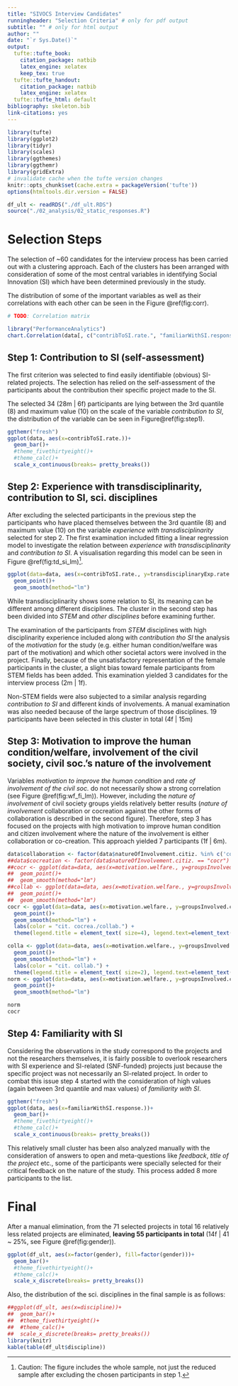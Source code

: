 ```yaml
---
title: "SIVOCS Interview Candidates"
runningheader: "Selection Criteria" # only for pdf output
subtitle: "" # only for html output
author: ""
date: "`r Sys.Date()`"
output:
  tufte::tufte_book:
    citation_package: natbib
    latex_engine: xelatex
    keep_tex: true
  tufte::tufte_handout:
    citation_package: natbib
    latex_engine: xelatex
  tufte::tufte_html: default
bibliography: skeleton.bib
link-citations: yes
---
```


```r
library(tufte)
library(ggplot2)
library(tidyr)
library(scales)
library(ggthemes)
library(ggthemr)
library(gridExtra)
# invalidate cache when the tufte version changes
knitr::opts_chunk$set(cache.extra = packageVersion('tufte'))
options(htmltools.dir.version = FALSE)
```

```r
df_ult <- readRDS("./df_ult.RDS")
source("./02_analysis/02_static_responses.R")

```

# Selection Steps

The selection of ~60 candidates for the interview process has been carried out with a clustering approach. Each of the clusters has been arranged with consideration of some of the most central variables in identifying Social Innovation (SI) which have been determined previously in the study.

The distribution of some of the important variables as well as their correlations with each other can be seen in the Figure \@ref(fig:corr).


```r
# TODO: Correlation matrix

library("PerformanceAnalytics")
chart.Correlation(data[, c("contribToSI.rate.", "familiarWithSI.response.", "transdisciplinaryExp.rate.", "motivation.welfare.","groupsInvolved.citiz.")], histogram=TRUE, pch=19)

```


## Step 1: Contribution to SI (self-assessment)

The first criterion was selected to find easily identifiable (obvious) SI-related projects. The selection has relied on the self-assessment of the participants about the contribution their specific project made to the SI.

The selected 34 (28m | 6f) participants are lying between the 3rd quantile (8) and maximum value (10) on the scale of the variable *contribution to SI*, the distribution of the variable can be seen in Figure\@ref(fig:step1). 

```r
ggthemr("fresh")
ggplot(data, aes(x=contribToSI.rate.))+
  geom_bar()+
  #theme_fivethirtyeight()+
  #theme_calc()+
  scale_x_continuous(breaks= pretty_breaks())
```

## Step 2: Experience with transdisciplinarity, contribution to SI, sci. disciplines
After excluding the selected participants in the previous step the participants who have placed themselves between the 3rd quantile (8) and maximum value (10) on the variable *experience with transdisciplinarity* selected for step 2. The first examination included fitting a linear regression model to investigate the relation between *experience with transdisciplinarity* and *contribution to SI*. A visualisation regarding this model can be seen in Figure \@ref(fig:td_si_lm)^[Caution: The figure includes the whole sample, not just the reduced sample after excluding the chosen participants in step 1.].


```r
ggplot(data=data, aes(x=contribToSI.rate., y=transdisciplinaryExp.rate.))+
  geom_point()+
  geom_smooth(method="lm") 

```

While transdisciplinarity shows some relation to SI, its meaning can be different among different disciplines. The cluster in the second step has been divided into *STEM* and *other disciplines* before examining further.

The examination of the participants from *STEM* disciplines with high disciplinarity experience included along with *contribution tho SI* the analysis of the *motivation* for the study (e.g. either human condition/welfare was part of the motivation) and which other societal actors were involved in the project. Finally, because of the unsatisfactory representation of the female participants in the cluster, a slight bias toward female participants from STEM fields has been added. This examination yielded 3 candidates for the interview process (2m | 1f).

Non-STEM fields were also subjected to a similar analysis regarding *contribution to SI* and different kinds of involvements. A manual examination was also needed because of the large spectrum of those disciplines. 19 participants have been selected in this cluster in total (4f | 15m)

## Step 3: Motivation to improve the human condition/welfare, involvement of the civil society, civil soc.'s nature of the involvement

Variables *motivation to improve the human condition* and *rate of involvement of the civil soc.* do not necessarily show a strong correlation (see Figure \@ref(fig:wf_fi_lm)). However, including the *nature of involvement* of civil society groups yields relatively better results (*nature of involvement* collaboration or cocreation against the other forms of collaboration is described in the second figure). Therefore, step 3 has focused on the projects with high motivation to improve human condition and citizen involvement where the nature of the involvement is either collaboration or co-creation. This approach yielded 7 participants (1f | 6m).

```r
data$collaboration <- factor(data$natureOfInvolvement.citiz. %in% c('cocr' , "collab"))
##data$cocreation <- factor(data$natureOfInvolvement.citiz. == "cocr")
##cocr <- ggplot(data=data, aes(x=motivation.welfare., y=groupsInvolved.citiz., color=cocr))+
##  geom_point()+
##  geom_smooth(method="lm") 
##collab <- ggplot(data=data, aes(x=motivation.welfare., y=groupsInvolved.citiz., color=collab))+
##  geom_point()+
##  geom_smooth(method="lm") 
cocr <- ggplot(data=data, aes(x=motivation.welfare., y=groupsInvolved.citiz., colour= collaboration))+
  geom_point()+
  geom_smooth(method="lm") +
  labs(color = "cit. cocrea./collab.") +
  theme(legend.title = element_text( size=4), legend.text=element_text(size=4))

colla <- ggplot(data=data, aes(x=motivation.welfare., y=groupsInvolved.citiz., colour= factor(natureOfInvolvement.citiz. == 'colla')))+
  geom_point()+
  geom_smooth(method="lm") +
  labs(color = "cit. collab.") +
  theme(legend.title = element_text( size=2), legend.text=element_text(size=2))
norm <- ggplot(data=data, aes(x=motivation.welfare., y=groupsInvolved.citiz.))+
  geom_point()+
  geom_smooth(method="lm") 

norm
cocr
```

## Step 4: Familiarity with SI

Considering the observations in the study correspond to the projects and not the researchers themselves, it is fairly possible to overlook researchers with SI experience and SI-related (SNF-funded) projects just because the specific project was not necessarily an SI-related project. In order to combat this issue step 4 started with the consideration of high values (again between 3rd quantile and max values) of *familiarity with SI*.  

```r
ggthemr("fresh")
ggplot(data, aes(x=familiarWithSI.response.))+
  geom_bar()+
  #theme_fivethirtyeight()+
  #theme_calc()+
  scale_x_continuous(breaks= pretty_breaks())
```
This relatively small cluster has been also analyzed manually with the consideration of answers to open and meta-questions like *feedback*, *title of the project* etc., some of the participants were specially selected for their critical feedback on the nature of the study. This process added 8 more participants to the list. 

# Final

After a manual elimination, from the 71 selected projects in total 16 relatively less related projects are eliminated, **leaving 55 participants in total** (14f | 41 ~ 25%, see Figure \@ref(fig:gender)).


```r
ggplot(df_ult, aes(x=factor(gender), fill=factor(gender)))+
  geom_bar()+
  #theme_fivethirtyeight()+
  #theme_calc()+
  scale_x_discrete(breaks= pretty_breaks())
```

Also, the distribution of the sci. disciplines in the final sample is as follows:


```r
##ggplot(df_ult, aes(x=discipline))+
##  geom_bar()+
##  #theme_fivethirtyeight()+
##  #theme_calc()+
##  scale_x_discrete(breaks= pretty_breaks())
library(knitr)
kable(table(df_ult$discipline))
```